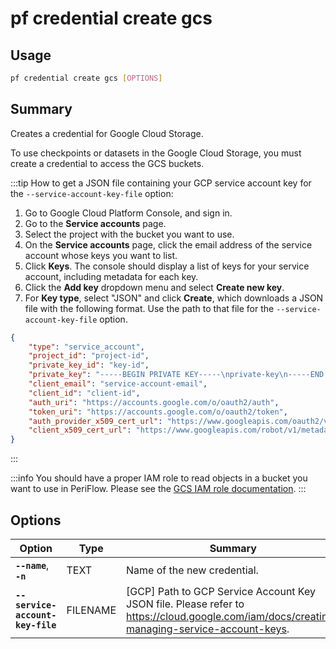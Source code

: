 # pf credential create gcs

## Usage

```bash
pf credential create gcs [OPTIONS]
```

## Summary

Creates a credential for Google Cloud Storage.

To use checkpoints or datasets in the Google Cloud Storage, you must create a
credential to access the GCS buckets.


:::tip
How to get a JSON file containing your GCP service account key for the `--service-account-key-file` option:

1. Go to Google Cloud Platform Console, and sign in.
2. Go to the **Service accounts** page.
3. Select the project with the bucket you want to use.
4. On the **Service accounts** page, click the email address of the service account whose keys you want to list.
5. Click **Keys**. The console should display a list of keys for your service account, including metadata for each key.
6. Click the **Add key** dropdown menu and select **Create new key**.
7. For **Key type**, select "JSON" and click **Create**, which downloads a JSON file with the following format. Use the path to that file for the `--service-account-key-file` option.

```json
{
    "type": "service_account",
    "project_id": "project-id",
    "private_key_id": "key-id",
    "private_key": "-----BEGIN PRIVATE KEY-----\nprivate-key\n-----END PRIVATE KEY-----\n",
    "client_email": "service-account-email",
    "client_id": "client-id",
    "auth_uri": "https://accounts.google.com/o/oauth2/auth",
    "token_uri": "https://accounts.google.com/o/oauth2/token",
    "auth_provider_x509_cert_url": "https://www.googleapis.com/oauth2/v1/certs",
    "client_x509_cert_url": "https://www.googleapis.com/robot/v1/metadata/x509/service-account-email"
}
```
:::

:::info
You should have a proper IAM role to read objects in a bucket you want to use in PeriFlow. Please see the [GCS IAM role documentation](https://cloud.google.com/storage/docs/access-control/iam-roles).
:::

## Options

| Option | Type | Summary | Default | Required |
|--------|------|---------|---------|----------|
| **`--name`**, **`-n`** | TEXT | Name of the new credential. | - | ✅ |
| **`--service-account-key-file`** | FILENAME | [GCP] Path to GCP Service Account Key JSON file. Please refer to https://cloud.google.com/iam/docs/creating-managing-service-account-keys. | - | ✅ |
